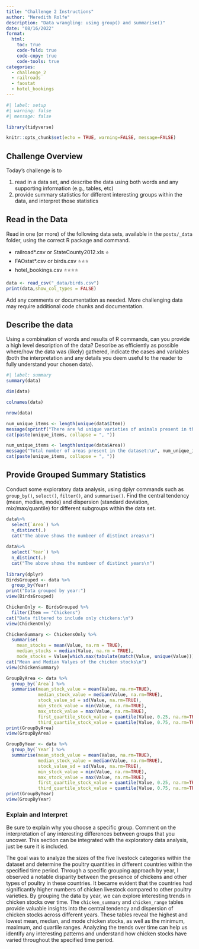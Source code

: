 ```yaml
---
title: "Challenge 2 Instructions"
author: "Meredith Rolfe"
description: "Data wrangling: using group() and summarise()"
date: "08/16/2022"
format:
  html:
    toc: true
    code-fold: true
    code-copy: true
    code-tools: true
categories:
  - challenge_2
  - railroads
  - faostat
  - hotel_bookings
---
```


```r
#| label: setup
#| warning: false
#| message: false

library(tidyverse)

knitr::opts_chunk$set(echo = TRUE, warning=FALSE, message=FALSE)
```

## Challenge Overview

Today's challenge is to

1)  read in a data set, and describe the data using both words and any supporting information (e.g., tables, etc)
2)  provide summary statistics for different interesting groups within the data, and interpret those statistics

## Read in the Data

Read in one (or more) of the following data sets, available in the `posts/_data` folder, using the correct R package and command.

-   railroad\*.csv or StateCounty2012.xls ⭐
-   FAOstat\*.csv or birds.csv ⭐⭐⭐
-   hotel_bookings.csv ⭐⭐⭐⭐

```r
data <- read_csv("_data/birds.csv")
print(data,show_col_types = FALSE)
```

Add any comments or documentation as needed. More challenging data may require additional code chunks and documentation.

## Describe the data

Using a combination of words and results of R commands, can you provide a high level description of the data? Describe as efficiently as possible where/how the data was (likely) gathered, indicate the cases and variables (both the interpretation and any details you deem useful to the reader to fully understand your chosen data).

```r
#| label: summary
summary(data)

dim(data)

colnames(data)

nrow(data)

num_unique_items <- length(unique(data$Item))
message(sprintf("There are %d unique varieties of animals present in the dataset\n", num_unique_items))
cat(paste(unique_items, collapse = ", "))

num_unique_items <- length(unique(data$Area))
message("Total number of areas present in the dataset:\n", num_unique_items)
cat(paste(unique_items, collapse = ", "))
```

## Provide Grouped Summary Statistics

Conduct some exploratory data analysis, using dplyr commands such as `group_by()`, `select()`, `filter()`, and `summarise()`. Find the central tendency (mean, median, mode) and dispersion (standard deviation, mix/max/quantile) for different subgroups within the data set.

```r

data%>%
  select(`Area`) %>%
  n_distinct(.)
  cat("The above shows the numbeer of distinct areas\n")
  
data%>%
  select(`Year`) %>%
  n_distinct(.)
  cat("The above shows the numbeer of distinct years\n")
  
library(dplyr)
BirdsGrouped <- data %>%
  group_by(Year)
print("Data grouped by year:")
view(BirdsGrouped)

ChickenOnly <- BirdsGrouped %>%
  filter(Item == "Chickens")
cat("Data filtered to include only chickens:\n")
view(ChickenOnly)

ChickenSummary <- ChickensOnly %>%
  summarise(
    mean_stocks = mean(Value, na.rm = TRUE),
    median_stocks = median(Value, na.rm = TRUE),
    mode_stocks = Value[which.max(tabulate(match(Value, unique(Value))))])
cat("Mean and Median Valyes of the chicken stocks\n")
view(ChickenSummary)

GroupByArea <- data %>%
  group_by(`Area`) %>%
  summarise(mean_stock_value = mean(Value, na.rm=TRUE),
            median_stock_value = median(Value, na.rm=TRUE),
            stock_value_sd = sd(Value, na.rm=TRUE),
            min_stock_value = min(Value, na.rm=TRUE),
            max_stock_value = max(Value, na.rm=TRUE),
            first_quartile_stock_value = quantile(Value, 0.25, na.rm=TRUE),
            third_quartile_stock_value = quantile(Value, 0.75, na.rm=TRUE))
print(GroupByArea)
view(GroupByArea)

GroupByYear <- data %>%
  group_by(`Year`) %>%
  summarise(mean_stock_value = mean(Value, na.rm=TRUE),
            median_stock_value = median(Value, na.rm=TRUE),
            stock_value_sd = sd(Value, na.rm=TRUE),
            min_stock_value = min(Value, na.rm=TRUE),
            max_stock_value = max(Value, na.rm=TRUE),
            first_quartile_stock_value = quantile(Value, 0.25, na.rm=TRUE),
            third_quartile_stock_value = quantile(Value, 0.75, na.rm=TRUE))
print(GroupByYear)
view(GroupByYear)

```

### Explain and Interpret

Be sure to explain why you choose a specific group. Comment on the interpretation of any interesting differences between groups that you uncover. This section can be integrated with the exploratory data analysis, just be sure it is included.

The goal was to analyze the sizes of the five livestock categories within the dataset and determine the poultry quantities in different countries within the specified time period. Through a specific grouping approach by year, I observed a notable disparity between the presence of chickens and other types of poultry in these countries. It became evident that the countries had significantly higher numbers of chicken livestock compared to other poultry varieties. By grouping the data by year, we can explore interesting trends in chicken stocks over time. The `chicken_summary` and `chicken_range` tables provide valuable insights into the central tendency and dispersion of chicken stocks across different years. These tables reveal the highest and lowest mean, median, and mode chicken stocks, as well as the minimum, maximum, and quartile ranges. Analyzing the trends over time can help us identify any interesting patterns and understand how chicken stocks have varied throughout the specified time period.

